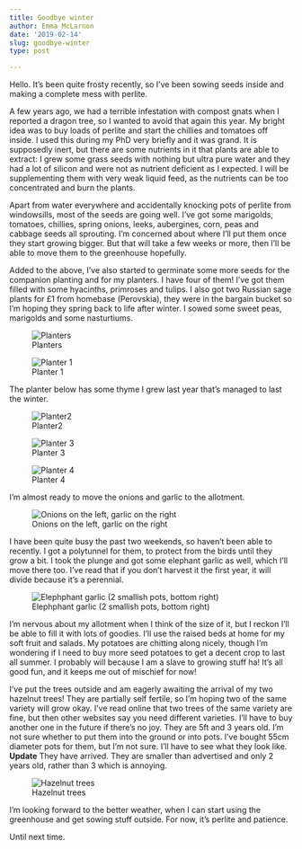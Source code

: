 ```yaml
---
title: Goodbye winter
author: Emma McLarnon
date: '2019-02-14'
slug: goodbye-winter
type: post

---
```


Hello. It's been quite frosty recently, so I've been sowing seeds inside and making a complete mess with perlite.

A few years ago, we had a terrible infestation with compost gnats when I reported a dragon tree, so I wanted to avoid that again this year. My bright idea was to buy loads of perlite and start the chillies and tomatoes off inside. I used this during my PhD very briefly and it was grand. It is supposedly inert, but there are some nutrients in it that plants are able to extract: I grew some grass seeds with nothing but ultra pure water and they had a lot of silicon and were not as nutrient deficient as I expected. I will be supplementing them with very weak liquid feed, as the nutrients can be too concentrated and burn the plants.

Apart from water everywhere and accidentally knocking pots of perlite from windowsills, most of the seeds are going well. I've got some marigolds, tomatoes, chillies, spring onions, leeks, aubergines, corn, peas and cabbage seeds all sprouting. I'm concerned about where I'll put them once they start growing bigger. But that will take a few weeks or more, then I'll be able to move them to the greenhouse hopefully.

Added to the above, I've also started to germinate some more seeds for the companion planting and for my planters. I have four of them! I've got them filled with some hyacinths, primroses and tulips. I also got two Russian sage plants for £1 from homebase (Perovskia), they were in the bargain bucket so I'm hoping they spring back to life after winter. I sowed some sweet peas, marigolds and some nasturtiums.

![Planters](/images/14.021.jpg)
  

![Planter 1](/images/14.022.jpg)


The planter below has some thyme I grew last year that's managed to last the winter.

![Planter2 ](/images/14.023.jpg)



![Planter 3](/images/14.024.jpg)




![Planter 4](/images/14.025.jpg)



I'm almost ready to move the onions and garlic to the allotment. 

![Onions on the left, garlic on the right ](/images/14.027.jpg)



I have been quite busy the past two weekends, so haven't been able to recently. I got a polytunnel for them, to protect from the birds until they grow a bit. I took the plunge and got some elephant garlic as well, which I'll move there too. I've read that if you don't harvest it the first year, it will divide because it's a perennial. 


![Elephphant garlic (2 smallish pots, bottom right)](/images/14.021.jpg)



I'm nervous about my allotment when I think of the size of it, but I reckon I'll be able to fill it with lots of goodies. I'll use the raised beds at home for my soft fruit and salads. My potatoes are chitting along nicely, though I'm wondering if I need to buy more seed potatoes to get a decent crop to last all summer. I probably will because I am a slave to growing stuff ha! It's all good fun, and it keeps me out of mischief for now!

I've put the trees outside and am eagerly awaiting the arrival of my two hazelnut trees! They are partially self fertile, so I'm hoping two of the same variety will grow okay. I've read online that two trees of the same variety are fine, but then other websites say you need different varieties. I'll have to buy another one in the future if there's no joy. They are 5ft and 3 years old. I'm not sure whether to put them into the ground or into pots. I've bought 55cm diameter pots for them, but I'm not sure. I'll have to see what they look like. **Update** They have arrived. They are smaller than advertised and only 2 years old, rather than 3 which is annoying.


![Hazelnut trees ](/images/14.026.jpg)



I'm looking forward to the better weather, when I can start using the greenhouse and get sowing stuff outside. For now, it's perlite and patience.

Until next time. 